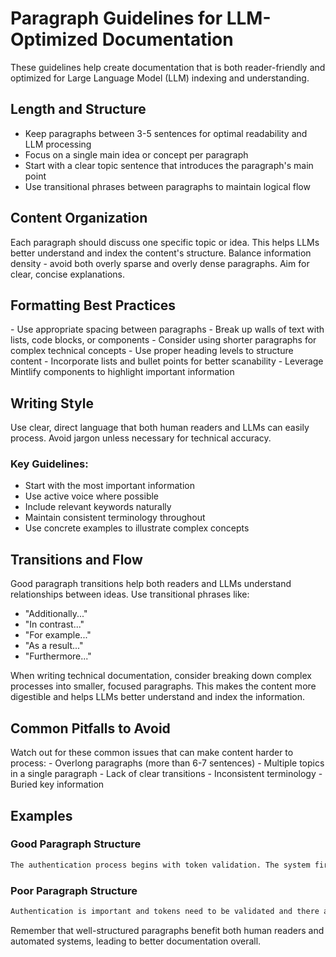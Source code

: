 # Paragraph Guidelines for LLM-Optimized Documentation

<Note>
  These guidelines help create documentation that is both reader-friendly and optimized for Large Language Model (LLM) indexing and understanding.
</Note>

## Length and Structure

- Keep paragraphs between 3-5 sentences for optimal readability and LLM processing
- Focus on a single main idea or concept per paragraph
- Start with a clear topic sentence that introduces the paragraph's main point
- Use transitional phrases between paragraphs to maintain logical flow

## Content Organization

<CardGroup cols={2}>
  <Card title="Topic Focus" icon="bullseye">
    Each paragraph should discuss one specific topic or idea. This helps LLMs better understand and index the content's structure.
  </Card>
  
  <Card title="Information Density" icon="layer-group">
    Balance information density - avoid both overly sparse and overly dense paragraphs. Aim for clear, concise explanations.
  </Card>
</CardGroup>

## Formatting Best Practices

<AccordionGroup>
  <Accordion title="White Space Usage" icon="expand">
    - Use appropriate spacing between paragraphs
    - Break up walls of text with lists, code blocks, or components
    - Consider using shorter paragraphs for complex technical concepts
  </Accordion>

  <Accordion title="Visual Hierarchy" icon="layer-group">
    - Use proper heading levels to structure content
    - Incorporate lists and bullet points for better scanability
    - Leverage Mintlify components to highlight important information
  </Accordion>
</AccordionGroup>

## Writing Style

<Info>
  Use clear, direct language that both human readers and LLMs can easily process. Avoid jargon unless necessary for technical accuracy.
</Info>

### Key Guidelines:
- Start with the most important information
- Use active voice where possible
- Include relevant keywords naturally
- Maintain consistent terminology throughout
- Use concrete examples to illustrate complex concepts

## Transitions and Flow

Good paragraph transitions help both readers and LLMs understand relationships between ideas. Use transitional phrases like:
- "Additionally..."
- "In contrast..."
- "For example..."
- "As a result..."
- "Furthermore..."

<Tip>
  When writing technical documentation, consider breaking down complex processes into smaller, focused paragraphs. This makes the content more digestible and helps LLMs better understand and index the information.
</Tip>

## Common Pitfalls to Avoid

<Warning>
  Watch out for these common issues that can make content harder to process:
  - Overlong paragraphs (more than 6-7 sentences)
  - Multiple topics in a single paragraph
  - Lack of clear transitions
  - Inconsistent terminology
  - Buried key information
</Warning>

## Examples

### Good Paragraph Structure
```markdown
The authentication process begins with token validation. The system first checks the token's signature against the stored public key. If the signature is valid, it then verifies the token's expiration time and claims. This structured approach ensures secure access while maintaining system performance.
```

### Poor Paragraph Structure
```markdown
Authentication is important and tokens need to be validated and there are several steps involved including checking signatures and expiration times and claims and the system needs to verify everything properly and security is critical for maintaining system integrity and there are many different aspects to consider when implementing authentication in your application which is why you need to follow best practices.
```

Remember that well-structured paragraphs benefit both human readers and automated systems, leading to better documentation overall.